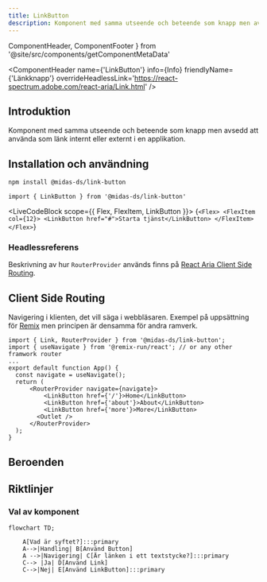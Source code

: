 ```yaml
---
title: LinkButton
description: Komponent med samma utseende och beteende som knapp men avsedd att använda som länk internt eller externt i en applikation.
---
```


  ComponentHeader,
  ComponentFooter
} from '@site/src/components/getComponentMetaData'

<ComponentHeader
  name={'LinkButton'}
  info={Info}
  friendlyName={'Länkknapp'}
  overrideHeadlessLink='https://react-spectrum.adobe.com/react-aria/Link.html'
/>

## Introduktion

Komponent med samma utseende och beteende som knapp men avsedd att använda som länk internt eller externt i en applikation.

## Installation och användning

```bash npm2yarn
npm install @midas-ds/link-button
```

```tsx
import { LinkButton } from '@midas-ds/link-button'
```

<LiveCodeBlock scope={{ Flex, FlexItem, LinkButton }}>
  {`<Flex>
    <FlexItem col={12}>
      <LinkButton href="#">Starta tjänst</LinkButton>
    </FlexItem>
</Flex>`}
</LiveCodeBlock>

### Headlessreferens

Beskrivning av hur `RouterProvider` används finns på [React Aria Client Side Routing](https://react-spectrum.adobe.com/react-aria/routing.html).

## Client Side Routing

Navigering i klienten, det vill säga i webbläsaren. Exempel på uppsättning för [Remix](https://remix.run/docs/en/main) men principen är densamma för andra ramverk.

```tsx
import { Link, RouterProvider } from '@midas-ds/link-button';
import { useNavigate } from '@remix-run/react'; // or any other framwork router
...
export default function App() {
  const navigate = useNavigate();
  return (
      <RouterProvider navigate={navigate}>
          <LinkButton href={'/'}>Home</LinkButton>
          <LinkButton href={'about'}>About</LinkButton>
          <LinkButton href={'more'}>More</LinkButton>
        <Outlet />
      </RouterProvider>
  );
}
```

## Beroenden

<ComponentFooter info={Info} />

## Riktlinjer

### Val av komponent

```mermaid
flowchart TD;

    A[Vad är syftet?]:::primary
    A-->|Handling| B[Använd Button]
    A -->|Navigering| C[Är länken i ett textstycke?]:::primary
    C--> |Ja| D[Använd Link]
    C-->|Nej| E[Använd LinkButton]:::primary



```
